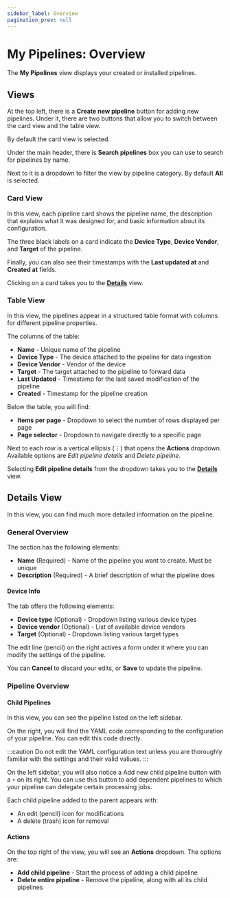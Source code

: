 ```yaml
---
sidebar_label: Overview
pagination_prev: null
---
```


# My Pipelines: Overview

The **My Pipelines** view displays your created or installed pipelines.

## Views

At the top left, there is a **Create new pipeline** button for adding new pipelines.
Under it, there are two buttons that allow you to switch between the card view and the table view.

By default the card view is selected.

Under the main header, there is **Search pipelines** box you can use to search for pipelines by name.

Next to it is a dropdown to filter the view by pipeline category. By default **All** is selected.

### Card View

In this view, each pipeline card shows the pipeline name, the description that explains what it was designed for, and basic information about its configuration.

The three black labels on a card indicate the **Device Type**, **Device Vendor**, and **Target** of the pipeline.

Finally, you can also see their timestamps with the **Last updated at** and **Created at** fields.

Clicking on a card takes you to the [**Details**](#details-view) view.

### Table View

In this view, the pipelines appear in a structured table format with columns for different pipeline properties.

The columns of the table:

- **Name** - Unique name of the pipeline
- **Device Type** - The device attached to the pipeline for data ingestion
- **Device Vendor** - Vendor of the device
- **Target** - The target attached to the pipeline to forward data
- **Last Updated** - Timestamp for the last saved modification of the pipeline
- **Created** - Timestamp for the pipeline creation

Below the table, you will find:

- **Items per page** - Dropdown to select the number of rows displayed per page
- **Page selector** - Dropdown to navigate directly to a specific page

Next to each row is a vertical ellipsis (&#x22EE;) that opens the **Actions** dropdown. Available options are _Edit pipeline details_ and _Delete pipeline_.

Selecting **Edit pipeline details** from the dropdown takes you to the [**Details**](#details-view) view.

## Details View

In this view, you can find much more detailed information on the pipeline.

### General Overview

The section has the following elements:

- **Name** (Required) - Name of the pipeline you want to create. Must be unique
- **Description** (Required) - A brief description of what the pipeline does

#### Device Info

The tab offers the following elements:

- **Device type** (Optional) - Dropdown listing various device types
- **Device vendor** (Optional) - List of available device vendors
- **Target** (Optional) - Dropdown listing various target types

The edit line (pencil) on the right actives a form under it where you can modify the settings of the pipeline.

You can **Cancel** to discard your edits, or **Save** to update the pipeline.

### Pipeline Overview

#### Child Pipelines

In this view, you can see the pipeline listed on the left sidebar.

On the right, you will find the YAML code corresponding to the configuration of your pipeline. You can edit this code directly.

:::caution
Do not edit the YAML configuration text unless you are thoroughly familiar with the settings and their valid valiues.
:::

On the left sidebar, you will also notice a Add new child pipeline button with a `+` on its right. You can use this button to add dependent pipelines to which your pipeline can delegate certain processing jobs.

Each child pipeline added to the parent appears with:

- An edit (pencil) icon for modifications
- A delete (trash) icon for removal

#### Actions

On the top right of the view, you will see an **Actions** dropdown. The options are:

- **Add child pipeline** - Start the process of adding a child pipeline
- **Delete entire pipeline** - Remove the pipeline, along with all its child pipelines
